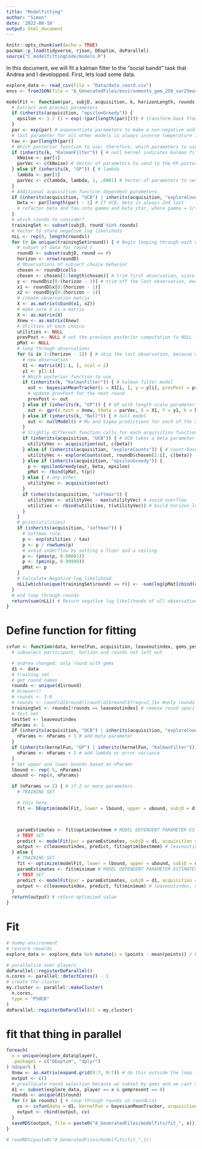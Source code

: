 ```yaml
---
title: "Modelfitting"
author: "Simon"
date: '2022-08-18'
output: html_document
---
```


```r
knitr::opts_chunk$set(echo = TRUE)
pacman::p_load(tidyverse, rjson, DEoptim, doParallel)
source("C_modelfittingCode/models.R")
```

In this document, we will fit a kalman filter to the "social bandit" task that Andrea and I developped. 
First, lets load some data.

```r
explore_data <- read_csv(file = "Data/data_coord.csv")
envs <- fromJSON(file = "A_GeneratedFiles/environments_gem_250_var25max.json")
```

```r
modelFit <- function(par, subjD, acquisition, k, horizonLength, rounds) {
  # Extract and process parameters
  if (inherits(acquisition, "epsilonGreedy")) {
    epsilon <- 1 / (1 + exp(-(par[length(par)]))) # transform back from unbounded space; epsilon is the last parameter for epsilon greedy
  }
  par <- exp(par) # exponentiate parameters to make a non-negative and convex optimization surface
  # last parameter for all other models is always inverse temperature for softmax
  tau <- par[length(par)]
  # Which posterior function to use; therefore, which parameters to use
  if (inherits(k, "KalmanFilter")) { # null kernel indicates kalman filter model
    kNoise <- par[1]
    parVec <- c(kNoise) # Vector of parameters to send to the KF posterior function
  } else if (inherits(k, "GP")) { # lambda
    lambda <- par[1]
    parVec <- c(lambda, lambda, 1, .0001) # Vector of parameters to send to the GP posterior vector, where sF and sN are fixed
  }
  # Additional acquisition function dependent parameters
  if (inherits(acquisition, "UCB") | inherits(acquisition, "exploreCounts") | inherits(acquisition, "epsilonGreedy")) { # check if UCB is used
    beta <- par[length(par) - 1] # If UCB, beta is always 2nd last
    # refactor beta and tau into gamma and beta_star, where gamma = 1/tau and beta_star = beta/tau
  }
  # which rounds to consider?
  trainingSet <- subset(subjD, round %in% rounds)
  # Vector to store negative log likelihods
  nLL <- rep(0, length(rounds))
  for (r in unique(trainingSet$round)) { # Begin looping through each round
    # subset of data for round r
    roundD <- subset(subjD, round == r)
    horizon <- nrow(roundD)
    # Observations of subject choice behavior
    chosen <- roundD$cells
    chosen <- chosen[2:length(chosen)] # trim first observation, since it wasn't a choice but a randomly revealed tile
    y <- roundD$z[0:(horizon - 1)] # trim off the last observation, because it was not used to inform a choice (round already over)
    x1 <- roundD$x[0:(horizon - 1)]
    x2 <- roundD$y[0:(horizon - 1)]
    # create observation matrix
    X <- as.matrix(cbind(x1, x2))
    # make sure X is a matrix
    X <- as.matrix(X)
    Xnew <- as.matrix(Xnew)
    # Utilties of each choice
    utilities <- NULL
    prevPost <- NULL # set the previous posterior computation to NULL for the kalman filter
    pMat <- NULL
    # loop through observations
    for (i in 1:(horizon - 1)) { # skip the last observation, because no choice was made based on that information
      # new observation
      X1 <- matrix(X[1:i, ], ncol = 2)
      y1 <- y[1:i]
      # Which posterior function to use
      if (inherits(k, "KalmanFilter")) { # kalman filter model
        out <- bayesianMeanTracker(x = X1[i, ], y = y[i], prevPost = prevPost, theta = parVec)
        # update prevPost for the next round
        prevPost <- out
      } else if (inherits(k, "GP")) { # GP with length-scale parameterized kernel
        out <- gpr(X.test = Xnew, theta = parVec, X = X1, Y = y1, k = k) # Mu and Sigma predictions for each of the arms; either GP or Kalman filter
      } else if (inherits(k, "Null")) { # null model
        out <- nullModel() # Mu and Sigma predictions for each of the arms; either GP or Kalman filter
      }
      # Slightly different function calls for each acquisition function
      if (inherits(acquisition, "UCB")) { # UCB takes a beta parameter
        utilityVec <- acquisition(out, c(beta))
      } else if (inherits(acquisition, "exploreCounts")) { # count-based exploration
        utilityVec <- exploreCounts(out, roundD$chosen[1:i], c(beta))
      } else if (inherits(acquisition, "epsilonGreedy")) {
        p <- epsilonGreedy(out, beta, epsilon)
        pMat <- rbind(pMat, t(p))
      } else { # any other
        utilityVec <- acquisition(out)
      }
      if (inherits(acquisition, "softmax")) {
        utilityVec <- utilityVec - max(utilityVec) # avoid overflow
        utilities <- rbind(utilities, t(utilityVec)) # build horizon_length x options matrix, where each row holds the utilities of each choice at each decision time in the search horizon
      }
    }
    # print(utilities)
    if (inherits(acquisition, "softmax")) {
      # Softmax rule
      p <- exp(utilities / tau)
      p <- p / rowSums(p)
      # avoid underflow by setting a floor and a ceiling
      p <- (pmax(p, 0.00001))
      p <- (pmin(p, 0.99999))
      pMat <- p
    }
    # Calculate Negative log likelihood
    nLL[which(unique(trainingSet$round) == r)] <- -sum(log(pMat[cbind(c(1:(horizon - 1)), chosen)]))
  }
  # end loop through rounds
  return(sum(nLL)) # Return negative log likelihoods of all observations
}
```



# Define function for fitting

```r
cvfun <- function(data, kernelFun, acquisition, leaveoutindex, gems_yes_no) {
  # subselect participant, horizon and rounds not left out

  # andrea changed: only round with gems
  d1 <- data
  # training set
  # get round names
  rounds <- unique(d1$round)
  # browser()
  # rounds <- 1:6
  # rounds <- count(d1$round)[count(d1$round)$freq>=2,]$x #only rounds where at least 2 clicks have been made
  trainingSet <- rounds[!rounds == leaveoutindex] # remove round specified by leaveoutindex
  # test set
  testSet <- leaveoutindex
  nParams <- 1
  if (inherits(acquisition, "UCB") | inherits(acquisition, "exploreCounts") | inherits(acquisition, "epsilonGreedy")) {
    nParams <- nParams + 1 # add beta parameter
  }
  if (inherits(kernelFun, "GP") | inherits(kernelFun, "KalmanFilter")) {
    nParams <- nParams + 1 # add lambda or error variance
  }
  # Set upper and lower bounds based on nParams
  lbound <- rep(-5, nParams)
  ubound <- rep(4, nParams)

  if (nParams >= 2) { # if 2 or more parameters
    # TRAINING SET

    # this here.
    fit <- DEoptim(modelFit, lower = lbound, upper = ubound, subjD = d1, k = kernelFun, rounds = trainingSet, acquisition = acquisition, DEoptim.control(itermax = 100))



    paramEstimates <- fit$optim$bestmem # MODEL DEPENDENT PARAMETER ESTIMATES
    # TEST SET
    predict <- modelFit(par = paramEstimates, subjD = d1, acquisition = acquisition, k = kernelFun, rounds = testSet)
    output <- c(leaveoutindex, predict, fit$optim$bestmem) # leaveoutindex, nLL, parameters....
  } else {
    # TRAINING SET
    fit <- optimize(modelFit, lower = lbound, upper = ubound, subjD = d1, k = kernelFun, rounds = trainingSet, acquisition = acquisition)
    paramEstimates <- fit$minimum # MODEL DEPENDENT PARAMETER ESTIMATES
    # TEST SET
    predict <- modelFit(par = paramEstimates, subjD = d1, acquisition = acquisition, k = kernelFun, rounds = testSet)
    output <- c(leaveoutindex, predict, fit$minimum) # leaveoutindex, nLL, parameters....
  }
  return(output) # return optimized value
}
```

# Fit
```r
# dummy environment
# rescore rewards
explore_data <- explore_data %>% mutate(z = (points - mean(points)) / sd(points))

# parallelize over players
doParallel::registerDoParallel()
n.cores <- parallel::detectCores() - 1
# create the cluster
my.cluster <- parallel::makeCluster(
  n.cores,
  type = "PSOCK"
)
doParallel::registerDoParallel(cl = my.cluster)
```

# fit that thing in parallel
```r
foreach(
  x = unique(explore_data$player),
  .packages = c("DEoptim", "dplyr")
) %dopar% {
  Xnew <- as.matrix(expand.grid(0:7, 0:7)) # do this outside the loop for better speed
  output <- c()
  # preallocate round selection because we subset by gems and we cant simply count from 1 to n anymore...
  d1 <- subset(explore_data, player == x & gempresent == 0)
  rounds <- unique(d1$round)
  for (r in rounds) { # loop through rounds in roundList
    cv <- cvfun(data = d1, kernelFun = bayesianMeanTracker, acquisition = ucb, leaveoutindex = r, gems_yes_no = 0) # only try one sub
    output <- rbind(output, cv)
  }
  saveRDS(output, file = paste0("A_GeneratedFiles/modelfits/fit_", x))
}

# readRDS(paste0("A_GeneratedFiles/modelfits/fit_",1))
```

